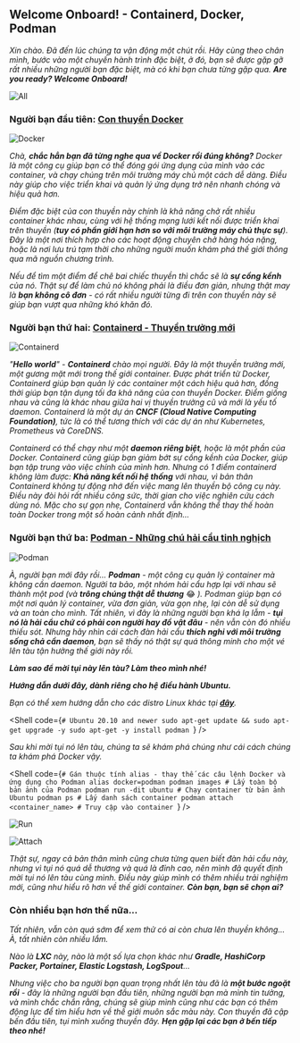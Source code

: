 
## Welcome Onboard! - Containerd, Docker, Podman

_Xin chào. Đã đến lúc chúng ta vận động một chút rồi. Hãy cùng theo chân mình, bước vào một chuyến hành trình đặc biệt, ở đó, bạn sẽ được gặp gỡ rất nhiều những người bạn đặc biệt, mà có khi bạn chưa từng gặp qua. **Are you ready? Welcome Onboard!**_

![All](../../../../public/images/posts/2024/03-22-TechBlog-04/image0.png)

### Người bạn đầu tiên: [Con thuyền Docker](https://www.docker.com/)

![Docker](../../../../public/images/posts/2024/03-22-TechBlog-04/image3.png)

_Chà, **chắc hẳn bạn đã từng nghe qua về Docker rồi đúng không?** Docker là một công cụ giúp bạn có thể đóng gói ứng dụng của mình vào các container, và chạy chúng trên môi trường máy chủ một cách dễ dàng. Điều này giúp cho việc triển khai và quản lý ứng dụng trở nên nhanh chóng và hiệu quả hơn._

_Điểm đặc biệt của con thuyền này chính là khả năng chở rất nhiều container khác nhau, cùng với hệ thống mạng lưới kết nối được triển khai trên thuyền (**tuy có phần giới hạn hơn so với môi trường máy chủ thực sự**). Đây là một nơi thích hợp cho các hoạt động chuyên chở hàng hóa nặng, hoặc là nơi lưu trú tạm thời cho những người muốn khám phá thế giới thông qua mã nguồn chương trình._

_Nếu để tìm một điểm để chê bai chiếc thuyền thì chắc sẽ là **sự cồng kềnh** của nó. Thật sự để làm chủ nó không phải là điều đơn giản, nhưng thật may là **bạn không cô đơn** - có rất nhiều người từng đi trên con thuyền này sẽ giúp bạn vượt qua những khó khăn đó._

### Người bạn thứ hai: [Containerd - Thuyền trưởng mới](https://containerd.io/)

![Containerd](../../../../public/images/posts/2024/03-22-TechBlog-04/image4.jpg)

_"**Hello world**" - **Containerd** chào mọi người. Đây là một thuyền trưởng mới, một gương mặt mới trong thế giới container. Được phát triển từ Docker, Containerd giúp bạn quản lý các container một cách hiệu quả hơn, đồng thời giúp bạn tận dụng tối đa khả năng của con thuyền Docker. Điểm giống nhau và cũng là khác nhau giữa hai vị thuyền trưởng cũ và mới là yếu tố daemon. Containerd là một dự án **CNCF (Cloud Native Computing Foundation)**, tức là có thể tương thích với các dự án như Kubernetes, Prometheus và CoreDNS._

_Containerd có thể chạy như một **daemon riêng biệt**, hoặc là một phần của Docker. Containerd cũng giúp bạn giảm bớt sự cồng kềnh của Docker, giúp bạn tập trung vào việc chính của mình hơn. Nhưng có 1 điểm containerd không làm được: **Khả năng kết nối hệ thống** với nhau, vì bản thân Containerd không tự động nhớ đến việc mang lên thuyền bộ công cụ này. Điều này đòi hỏi rất nhiều công sức, thời gian cho việc nghiên cứu cách dùng nó. Mặc cho sự gọn nhẹ, Containerd vẫn không thể thay thế hoàn toàn Docker trong một số hoàn cảnh nhất định..._

### Người bạn thứ ba: [Podman - Những chú hải cẩu tinh nghịch](https://podman.io/)

![Podman](../../../../public/images/posts/2024/03-22-TechBlog-04/image5.png)

_À, người bạn mới đây rồi... **Podman** - một công cụ quản lý container mà không cần daemon. Người ta bảo, một nhóm hải cẩu hợp lại với nhau sẽ thành một pod (và **trông chúng thật dễ thương**_ 😂 _). Podman giúp bạn có một nơi quản lý container, vừa đơn giản, vừa gọn nhẹ, lại còn dễ sử dụng và an toàn cho mình. Tất nhiên, vì đây là những người bạn khá lạ lẫm - **tụi nó là hải cẩu chứ có phải con người hay đồ vật đâu** - nên vẫn còn đó nhiều thiếu sót. Nhưng hãy nhìn cái cách đàn hải cẩu **thích nghi với môi trường sống chả cần daemon**, bạn sẽ thấy nó thật sự quá thông minh cho một vé lên tàu tận hưởng thế giới này rồi._

**_Làm sao để mời tụi này lên tàu? Làm theo mình nhé!_**


**_Hướng dẫn dưới đây, dành riêng cho hệ điều hành Ubuntu._**

_Bạn có thể xem hướng dẫn cho các distro Linux khác tại **[đây](https://podman.io/docs/installation#installing-on-linux)**._

<Shell code={`# Ubuntu 20.10 and newer
sudo apt-get update && sudo apt-get upgrade -y
sudo apt-get -y install podman
`} />

_Sau khi mời tụi nó lên tàu, chúng ta sẽ khám phá chúng như cái cách chúng ta khám phá Docker vậy._

<Shell code={`# Gán thuộc tính alias - thay thế các câu lệnh Docker và ứng dụng cho Podman
alias docker=podman
podman images # Lấy toàn bộ bản ảnh của Podman
podman run -dit ubuntu # Chạy container từ bản ảnh Ubuntu
podman ps # Lấy danh sách container
podman attach <container_name> # Truy cập vào container
`} />

![Run](../../../../public/images/posts/2024/03-22-TechBlog-04/image6.png)

![Attach](../../../../public/images/posts/2024/03-22-TechBlog-04/image7.png)

_Thật sự, ngay cả bản thân mình cũng chưa từng quen biết đàn hải cẩu này, nhưng vì tụi nó quá dễ thương và quá là đỉnh cao, nên mình đã quyết định mời tụi nó lên tàu cùng mình. Điều này giúp mình có thêm nhiều trải nghiệm mới, cũng như hiểu rõ hơn về thế giới container. **Còn bạn, bạn sẽ chọn ai?**_

### Còn nhiều bạn hơn thế nữa...

_Tất nhiên, vẫn còn quá sớm để xem thử có ai còn chưa lên thuyền không... À, tất nhiên còn nhiều lắm._ 

_Nào là **LXC** này, nào là một số lựa chọn khác như **Gradle, HashiCorp Packer, Portainer, Elastic Logstash, LogSpout**..._

_Nhưng việc cho ba người bạn quan trọng nhất lên tàu đã là **một bước ngoặt rồi** - đây là những người bạn đầu tiên, những người bạn mà mình tin tưởng, và mình chắc chắn rằng, chúng sẽ giúp mình cũng như các bạn có thêm động lực để tìm hiểu hơn về thế giới muôn sắc màu này. Con thuyền đã cập bến đầu tiên, tụi mình xuống thuyền đây. **Hẹn gặp lại các bạn ở bến tiếp theo nhé!**_
